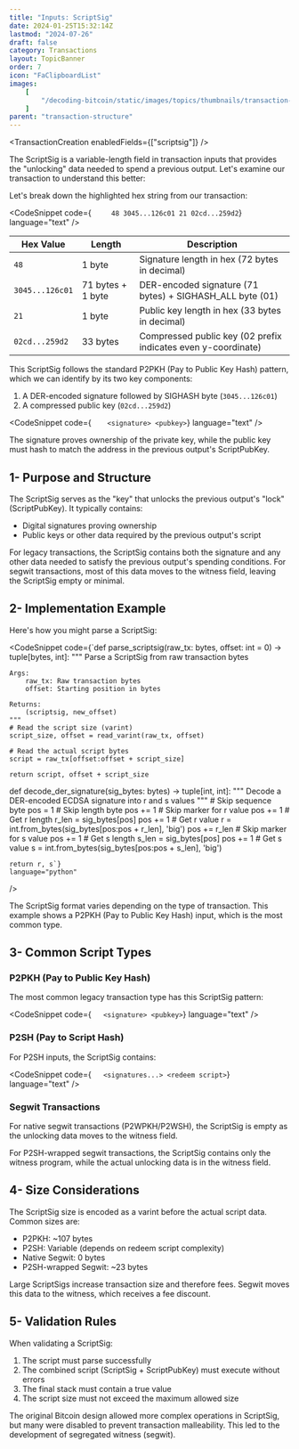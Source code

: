 ```yaml
---
title: "Inputs: ScriptSig"
date: 2024-01-25T15:32:14Z
lastmod: "2024-07-26"
draft: false
category: Transactions
layout: TopicBanner
order: 7
icon: "FaClipboardList"
images:
    [
        "/decoding-bitcoin/static/images/topics/thumbnails/transaction-module/tx-thumbnail-scriptsig.jpg"
    ]
parent: "transaction-structure"
---
```


<TransactionCreation enabledFields={["scriptsig"]} />

The ScriptSig is a variable-length field in transaction inputs that provides the "unlocking" data needed to spend a previous output. Let's examine our transaction to understand this better:

<div className="dark:hidden w-full rounded-xl overflow-hidden">
    <SvgDisplay
        src="/decoding-bitcoin/static/images/topics/transactions/fees/tx-scriptsig.png"
        width="100%"
        height="auto"
    />
</div>
<div className="hidden dark:block w-full rounded-xl overflow-hidden">
    <SvgDisplay
        src="/decoding-bitcoin/static/images/topics/transactions/fees/tx-scriptsig.png"
        width="100%"
        height="auto"
    />
</div>

Let's break down the highlighted hex string from our transaction:

<CodeSnippet code={`     48 3045...126c01 21 02cd...259d2`} language="text" />

<div className="overflow-x-auto">
    <table className="min-w-full bg-white dark:bg-gray-900 rounded-lg overflow-hidden">
        <thead className="bg-orange-100 dark:bg-orange-900">
            <tr>
                <th className="px-6 py-3 text-left text-sm font-semibold">
                    Hex Value
                </th>
                <th className="px-6 py-3 text-left text-sm font-semibold">
                    Length
                </th>
                <th className="px-6 py-3 text-left text-sm font-semibold">
                    Description
                </th>
            </tr>
        </thead>
        <tbody className="divide-y divide-gray-200 dark:divide-gray-800">
            <tr className="hover:bg-gray-100 dark:hover:bg-gray-800">
                <td className="px-6 py-4 whitespace-nowrap">
                    <code>48</code>
                </td>
                <td className="px-6 py-4">1 byte</td>
                <td className="px-6 py-4">
                    Signature length in hex (72 bytes in decimal)
                </td>
            </tr>
            <tr className="hover:bg-gray-100 dark:hover:bg-gray-800">
                <td className="px-6 py-4 whitespace-nowrap">
                    <code>3045...126c01</code>
                </td>
                <td className="px-6 py-4">71 bytes + 1 byte</td>
                <td className="px-6 py-4">
                    DER-encoded signature (71 bytes) + SIGHASH_ALL byte (01)
                </td>
            </tr>
            <tr className="hover:bg-gray-100 dark:hover:bg-gray-800">
                <td className="px-6 py-4 whitespace-nowrap">
                    <code>21</code>
                </td>
                <td className="px-6 py-4">1 byte</td>
                <td className="px-6 py-4">
                    Public key length in hex (33 bytes in decimal)
                </td>
            </tr>
            <tr className="hover:bg-gray-100 dark:hover:bg-gray-800">
                <td className="px-6 py-4 whitespace-nowrap">
                    <code>02cd...259d2</code>
                </td>
                <td className="px-6 py-4">33 bytes</td>
                <td className="px-6 py-4">
                    Compressed public key (02 prefix indicates even
                    y-coordinate)
                </td>
            </tr>
        </tbody>
    </table>
</div>

This ScriptSig follows the standard P2PKH (Pay to Public Key Hash) pattern, which we can identify by its two key components:

1. A DER-encoded signature followed by SIGHASH byte (`3045...126c01`)
2. A compressed public key (`02cd...259d2`)

<CodeSnippet code={`    <signature> <pubkey>`} language="text" />

The signature proves ownership of the private key, while the public key must hash to match the address in the previous output's ScriptPubKey.

## 1- Purpose and Structure

The ScriptSig serves as the "key" that unlocks the previous output's "lock" (ScriptPubKey). It typically contains:

-   Digital signatures proving ownership
-   Public keys or other data required by the previous output's script

For legacy transactions, the ScriptSig contains both the signature and any other data needed to satisfy the previous output's spending conditions. For segwit transactions, most of this data moves to the witness field, leaving the ScriptSig empty or minimal.

## 2- Implementation Example

Here's how you might parse a ScriptSig:

<CodeSnippet
    code={`def parse_scriptsig(raw_tx: bytes, offset: int = 0) -> tuple[bytes, int]:
    """
    Parse a ScriptSig from raw transaction bytes
    
    Args:
        raw_tx: Raw transaction bytes
        offset: Starting position in bytes
        
    Returns:
        (scriptsig, new_offset)
    """
    # Read the script size (varint)
    script_size, offset = read_varint(raw_tx, offset)
    
    # Read the actual script bytes
    script = raw_tx[offset:offset + script_size]
    
    return script, offset + script_size

def decode_der_signature(sig_bytes: bytes) -> tuple[int, int]:
"""
Decode a DER-encoded ECDSA signature into r and s values
""" # Skip sequence byte
pos = 1 # Skip length byte
pos += 1 # Skip marker for r value
pos += 1 # Get r length
r_len = sig_bytes[pos]
pos += 1 # Get r value
r = int.from_bytes(sig_bytes[pos:pos + r_len], 'big')
pos += r_len # Skip marker for s value
pos += 1 # Get s length
s_len = sig_bytes[pos]
pos += 1 # Get s value
s = int.from_bytes(sig_bytes[pos:pos + s_len], 'big')

    return r, s`}
    language="python"

/>

<ExpandableAlert title="Note" type="info">
    The ScriptSig format varies depending on the type of transaction. This
    example shows a P2PKH (Pay to Public Key Hash) input, which is the most
    common type.
</ExpandableAlert>

## 3- Common Script Types

### P2PKH (Pay to Public Key Hash)

The most common legacy transaction type has this ScriptSig pattern:

<CodeSnippet code={`   <signature> <pubkey>`} language="text" />

### P2SH (Pay to Script Hash)

For P2SH inputs, the ScriptSig contains:

<CodeSnippet code={`   <signatures...> <redeem script>`} language="text" />

### Segwit Transactions

For native segwit transactions (P2WPKH/P2WSH), the ScriptSig is empty as the unlocking data moves to the witness field.

<ExpandableAlert title="Note" type="info">
    For P2SH-wrapped segwit transactions, the ScriptSig contains only the
    witness program, while the actual unlocking data is in the witness field.
</ExpandableAlert>

## 4- Size Considerations

The ScriptSig size is encoded as a varint before the actual script data. Common sizes are:

-   P2PKH: ~107 bytes
-   P2SH: Variable (depends on redeem script complexity)
-   Native Segwit: 0 bytes
-   P2SH-wrapped Segwit: ~23 bytes

<ExpandableAlert title="Warning" type="warning">
    Large ScriptSigs increase transaction size and therefore fees. Segwit moves
    this data to the witness, which receives a fee discount.
</ExpandableAlert>

## 5- Validation Rules

When validating a ScriptSig:

1. The script must parse successfully
2. The combined script (ScriptSig + ScriptPubKey) must execute without errors
3. The final stack must contain a true value
4. The script size must not exceed the maximum allowed size

<ExpandableAlert title="Historical Note" type="info">
    The original Bitcoin design allowed more complex operations in ScriptSig,
    but many were disabled to prevent transaction malleability. This led to the
    development of segregated witness (segwit).
</ExpandableAlert>
